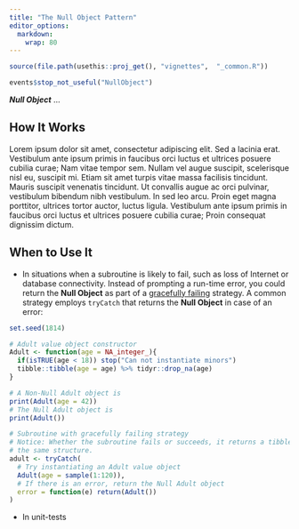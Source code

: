 ---
title: "The Null Object Pattern"
editor_options: 
  markdown: 
    wrap: 80
---

```{r, include = FALSE}
source(file.path(usethis::proj_get(), "vignettes",  "_common.R"))
```

```{r, error=TRUE}
events$stop_not_useful("NullObject")
```

<!-- One line about what the function does -->

***Null Object*** ...

## How It Works

Lorem ipsum dolor sit amet, consectetur adipiscing elit. Sed a lacinia erat.
Vestibulum ante ipsum primis in faucibus orci luctus et ultrices posuere cubilia
curae; Nam vitae tempor sem. Nullam vel augue suscipit, scelerisque nisl eu,
suscipit mi. Etiam sit amet turpis vitae massa facilisis tincidunt. Mauris
suscipit venenatis tincidunt. Ut convallis augue ac orci pulvinar, vestibulum
bibendum nibh vestibulum. In sed leo arcu. Proin eget magna porttitor, ultrices
tortor auctor, luctus ligula. Vestibulum ante ipsum primis in faucibus orci
luctus et ultrices posuere cubilia curae; Proin consequat dignissim dictum.

## When to Use It

-   In situations when a subroutine is likely to fail, such as loss of Internet
    or database connectivity. Instead of prompting a run-time error, you could
    return the **Null Object** as part of a [gracefully
    failing](https://en.wikipedia.org/wiki/Graceful_exit) strategy. A common
    strategy employs `tryCatch` that returns the **Null Object** in case of an
    error:

```{r,  echo = TRUE, eval = TRUE}
set.seed(1814)

# Adult value object constructor
Adult <- function(age = NA_integer_){
  if(isTRUE(age < 18)) stop("Can not instantiate minors") 
  tibble::tibble(age = age) %>% tidyr::drop_na(age)
}

# A Non-Null Adult object is
print(Adult(age = 42))
# The Null Adult object is
print(Adult())

# Subroutine with gracefully failing strategy
# Notice: Whether the subroutine fails or succeeds, it returns a tibble with 
# the same structure.
adult <- tryCatch(
  # Try instantiating an Adult value object
  Adult(age = sample(1:120)), 
  # If there is an error, return the Null Adult object
  error = function(e) return(Adult()) 
)
```

-   In unit-tests
